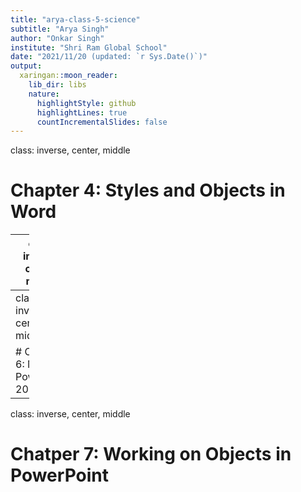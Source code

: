 ```yaml
---
title: "arya-class-5-science"
subtitle: "Arya Singh"
author: "Onkar Singh"
institute: "Shri Ram Global School"
date: "2021/11/20 (updated: `r Sys.Date()`)"
output:
  xaringan::moon_reader:
    lib_dir: libs
    nature:
      highlightStyle: github
      highlightLines: true
      countIncrementalSlides: false
---
```


class: inverse, center, middle

# Chapter 4: Styles and Objects in Word

---
class: inverse, center, middle

# Chapter 5:  Tables in Word


---
class: inverse, center, middle

# Chapter 6: MS PowerPoint 2010

---
class: inverse, center, middle

# Chatper 7: Working on Objects in PowerPoint

